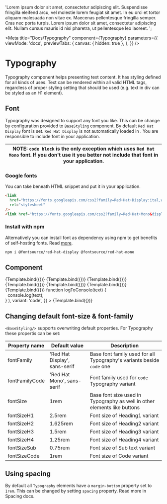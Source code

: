 
  'Lorem ipsum dolor sit amet, consectetur adipiscing elit. Suspendisse fringilla eleifend arcu, vel molestie lorem feugiat sit amet. In eu orci et tortor aliquam malesuada non vitae ex. Maecenas pellentesque fringilla semper. Cras nec porta turpis. Lorem ipsum dolor sit amet, consectetur adipiscing elit. Nullam cursus mauris id nisi pharetra, ut pellentesque leo laoreet. ';

<Meta
  title="Docs/Typography"
  component={Typography}
  parameters={{
    viewMode: 'docs',
    previewTabs: {
      canvas: { hidden: true },
    },
  }}
/>


# Typography

Typography component helps presenting text content. It has styling defined for all kinds of uses.
Text can be rendered within all valid HTML tags, regardless of proper styling setting that should be used (e.g. text in div can be styled as an H1 element).

## Font

Typography was designed to support any font you like. This can be change by configuration provided to `BaseStyling` component. By default `Red Hat Display` font is set.
`Red Hat Display` is not automatically loaded in <Typography tag="span" children={projectName}/>. You are responsible to include font in your application.

| NOTE: `code block` is the only exception which uses `Red Hat Mono` font. If you don't use it you better not include that font in your application. |
| -------------------------------------------------------------------------------------------------------------------------------------------------- |

### Google fonts

You can take beneath HTML snippet and put it in your application.

```html
<link
  href="https://fonts.googleapis.com/css2?family=Red+Hat+Display:ital,wght@0,300;0,400;0,500;0,600;0,700;0,800;0,900;1,300;1,400;1,500;1,600;1,700;1,800;1,900&display=swap"
  rel="stylesheet"
/>
<link href="https://fonts.googleapis.com/css2?family=Red+Hat+Mono&display=swap" rel="stylesheet" />
```

### Install with npm

Alternatively you can install font as dependency using npm to get benefits of self-hosting fonts. Read [more](https://www.npmjs.com/package/@fontsource/red-hat-display).

```sh
npm i @fontsource/red-hat-display @fontsource/red-hat-mono
```

## Component

<Canvas isColumn>
  <Story
    name="Heading H1"
    args={{
      children: 'Heading H1',
      variant: 'h1',
    }}
  >
    {Template.bind({})}
  </Story>
  <Story
    name="Heading H2"
    args={{
      children: 'Heading H2',
      variant: 'h2',
    }}
  >
    {Template.bind({})}
  </Story>
  <Story
    name="Heading H3"
    args={{
      children: 'Heading H3',
      variant: 'h3',
    }}
  >
    {Template.bind({})}
  </Story>
  <Story
    name="Heading H4"
    args={{
      children: 'Heading H4',
      variant: 'h4',
    }}
  >
    {Template.bind({})}
  </Story>
  <Story
    name="Body text"
    args={{
      children: loremIpsumText,
      variant: 'body',
    }}
  >
    {Template.bind({})}
  </Story>
  <Story
    name="Body text Bold"
    args={{
      children: loremIpsumText,
      variant: 'body-bold',
    }}
  >
    {Template.bind({})}
  </Story>
  <Story
    name="Sub text"
    args={{
      children: loremIpsumText,
      variant: 'sub-text',
    }}
  >
    {Template.bind({})}
  </Story>
  <Story
    name="Code block"
    args={{
      children: (
        <>
          function logToConsole(text) &#123;
          <br />
          &nbsp;&nbsp;console.log(text);
          <br />
          &#125;
        </>
      ),
      variant: 'code',
    }}
  >
    {Template.bind({})}
  </Story>
</Canvas>

## Changing default font-size & font-family

`<BaseStyling/>` supports overwriting default properties. For Typography these propertis can be set:

| Property name  | Default value                 | Description                                                              |
| -------------- | ----------------------------- | ------------------------------------------------------------------------ |
| fontFamily     | 'Red Hat Display', sans-serif | Base font family used for all Typography's variants beside `code` one    |
| fontFamilyCode | 'Red Hat Mono', sans-serif    | Font family used for `code` Typography variant                           |
| fontSize       | 1rem                          | Base font size used in Typography as well in other elements like buttons |
| fontSizeH1     | 2.5rem                        | Font size of Heading1 variant                                            |
| fontSizeH2     | 1.625rem                      | Font size of Heading2 variant                                            |
| fontSizeH3     | 1.5rem                        | Font size of Heading3 variant                                            |
| fontSizeH4     | 1.25rem                       | Font size of Heading4 variant                                            |
| fontSizeSub    | 0.75rem                       | Font size of Sub text variant                                            |
| fontSizeCode   | 1rem                          | Font size of Code variant                                                |

## Using spacing

By default all `Typography` elements have a `margin-bottom` property set to `1rem`. This can be changed by setting `spacing` property.
Read more in <LinkTo kind="spacing--page">Spacing docs</LinkTo>.
